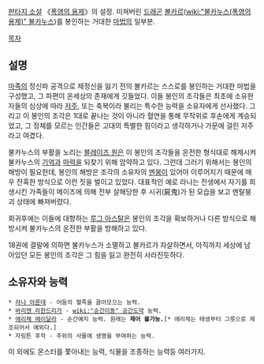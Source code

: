 [[판타지 소설]] 《[[폭염의 용제]]》의 설정. 미쳐버린 [[드래곤]] [[볼카르]]([[wiki:"불카누스(폭염의 용제)" 불카누스]])를 봉인하는 거대한 [[마법]]의 일부분.

[[목차]]
== 설명 ==
[[마족]]의 정신파 공격으로 제정신을 잃기 전의 볼카르는 스스로를 봉인하는 거대한 마법을 구성했고, 그 파편이 온세상의 존재에게 깃들었다. 이들 봉인의 조각들은 최초에 소유한 자들의 심상에 따라 [[저주]], 또는 축복이라 불리는 특수한 능력을 소유자에게 선사했다. 그리고 이 봉인의 조각은 1대로 끝나는 것이 아니라 혈연을 통해 무작위로 후손에게 계승되었고, 그 정체를 모르는 인간들은 고대의 특별한 힘이라고 생각하거나 가문에 걸린 저주라고 여겼다.

불카누스의 부활을 노리는 [[블레이즈 원]]은 이 봉인의 조각들을 온전한 형식대로 해제시켜 불카누스의 [[기억]]과 [[마력]]을 되찾기 위해 암약하고 있다. 그런데 그러기 위해서는 봉인의 해방이 필요한데, 봉인의 해방은 조각의 소유자의 [[멘붕]]이 있어야 이루어지기 때문에 매우 잔혹한 방식으로 이런 짓을 벌이고 있었다. 대표적인 예로 라나는 전생에서 자기를 희생시킨 가족들이 메이즈에 의해 전부 살해당한 후 시귀(屍鬼)가 된 모습을 보고 멘탈붕괴 상태에 빠져버렸다.

회귀후에는 이들에 대항하는 [[루그 아스탈]]은 봉인의 조각을 확보하거나 다른 방식으로 해방시켜 불카누스의 온전한 부활을 방해하고 있다.

18권에 결말에 의하면 불카누스가 소멸하고 볼카르가 자살하면서, 아직까지 세상에 남아있던 모든 봉인의 조각은 그 힘을 잃고 완전히 사라진듯하다.

== 소유자와 능력 ==
 * [[라나 아룬데]] - 어둠의 혈족을 끌어모으는 능력.
 * [[바리엔 라한드리가]] - [[wiki:"순간이동" 공간도약]] 능력.
 * [[에리체 메이달라]] - 순간예지 능력. 원래는 '''제어 불가능.'''[* 에리체는 태생부터 그릇으로 제조되어서 예외다.]
 * 자링튼 후작 - 주위의 사물에 생명을 부여하는 능력.

이 외에도 몬스터를 쫓아내는 능력, 식물을 조종하는 능력등 여러가지.
